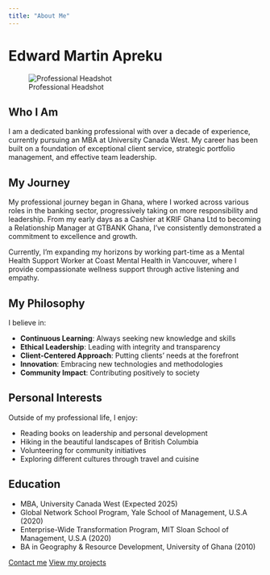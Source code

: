 ---
title: "About Me"
---

# Edward Martin Apreku

![Professional Headshot](images/ed.jpg){.profile-image}

## Who I Am

I am a dedicated banking professional with over a decade of experience, currently pursuing an MBA at University Canada West. My career has been built on a foundation of exceptional client service, strategic portfolio management, and effective team leadership.

## My Journey

My professional journey began in Ghana, where I worked across various roles in the banking sector, progressively taking on more responsibility and leadership. From my early days as a Cashier at KRIF Ghana Ltd to becoming a Relationship Manager at GTBANK Ghana, I've consistently demonstrated a commitment to excellence and growth.

Currently, I'm expanding my horizons by working part-time as a Mental Health Support Worker at Coast Mental Health in Vancouver, where I provide compassionate wellness support through active listening and empathy.

## My Philosophy

I believe in:

- **Continuous Learning**: Always seeking new knowledge and skills
- **Ethical Leadership**: Leading with integrity and transparency
- **Client-Centered Approach**: Putting clients' needs at the forefront
- **Innovation**: Embracing new technologies and methodologies
- **Community Impact**: Contributing positively to society

## Personal Interests

Outside of my professional life, I enjoy:

- Reading books on leadership and personal development
- Hiking in the beautiful landscapes of British Columbia
- Volunteering for community initiatives
- Exploring different cultures through travel and cuisine

## Education

- MBA, University Canada West (Expected 2025)
- Global Network School Program, Yale School of Management, U.S.A (2020)
- Enterprise-Wide Transformation Program, MIT Sloan School of Management, U.S.A (2020)
- BA in Geography & Resource Development, University of Ghana (2010)

[Contact me](contact.qmd){.btn .btn-primary} [View my projects](projects.qmd){.btn .btn-secondary}